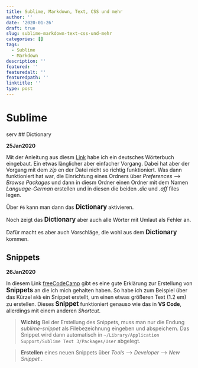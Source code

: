```yaml
---
title: Sublime, Markdown, Text, CSS und mehr
author: ''
date: '2020-01-26'
draft: true
slug: sublime-markdown-text-css-und-mehr
categories: []
tags: 
  - Sublime
  - Markdown
description: ''
featured: ''
featuredalt: ''
featuredpath: ''
linktitle: ''
type: post
---
```


# Sublime
serv
## Dictionary

**25Jan2020**

Mit der Anleitung aus diesm [Link](https://acapio.de/Computer/Software/Sublime_-_Add_language_dictionary/index.html) habe ich ein deutsches Wörterbuch eingebaut. Ein etwas länglicher aber einfacher Vorgang. 
Dabei hat aber der Vorgang mit dem _zip_ en der Datei nicht so richtig funktioniert. Was dann funktioniert hat war, die Einrichtung eines Ordners über _Preferences_ --> _Browse Packages_ und dann in diesm Ordner einen Ordner mit dem Namen _Language-German_ erstellen und in diesen die beiden _.dic_ und _.aff_ files legen.

Über `F6` kann man dann das <span style="font-weight:bold; font-size: 1.2em;">Dictionary</span> aktivieren.

Noch zeigt das <span style="font-weight:bold; font-size: 1.2em;">Dictionary</span> aber auch alle Wörter mit Umlaut als Fehler an. 

Dafür macht es aber auch Vorschläge, die wohl aus dem <span style="font-weight:bold; font-size: 1.2em;">Dictionary</span> kommen. 


## Snippets

**26Jan2020**

In diesem Link [freeCodeCamp](https://www.freecodecamp.org/news/a-guide-to-preserving-your-wrists-with-sublime-text-snippets-7541662a53f2/) gibt es eine gute Erklärung zur Erstellung von <span style="font-weight:bold; font-size: 1.2em;">Snippets</span> an die ich mich gehalten haben.
So habe ich zum Beispiel über das Kürzel `mkb` ein Snippet erstellt, um einen etwas größeren Text (1.2 em) zu erstellen. Dieses <span style="font-weight:bold; font-size: 1.2em;">Snippet</span> funktioniert genauso wie das in **VS Code**, allerdings mit einem anderen _Shortcut_.

> **Wichtig** Bei der Erstellung des Snippets, muss man nur die Endung _sublime-snippet_ als Filebezeichnung eingeben und abspeichern. Das Snippet wird dann automatisch in `~/Library/Application Support/Sublime Text 3/Packages/User` abgelegt.

> **Erstellen** eines neuen Snippets über _Tools_ --> _Developer_ --> _New Snippet_ .

